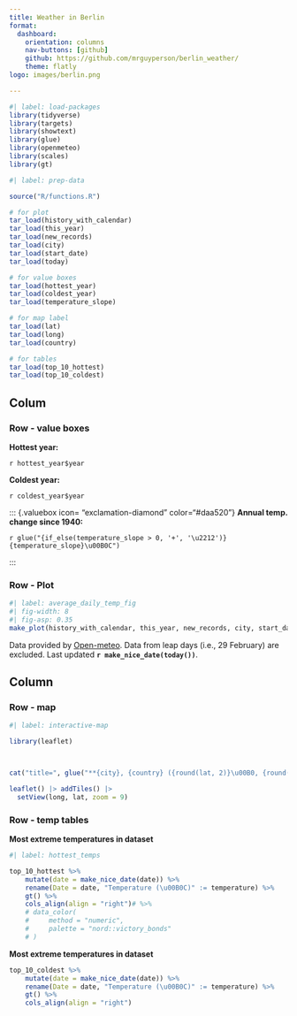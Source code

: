 ```yaml
---
title: Weather in Berlin
format: 
  dashboard:
    orientation: columns
    nav-buttons: [github]
    github: https://github.com/mrguyperson/berlin_weather/
    theme: flatly
logo: images/berlin.png

---
```


```r
#| label: load-packages
library(tidyverse)
library(targets)
library(showtext)
library(glue)
library(openmeteo)
library(scales)
library(gt)
```


```r
#| label: prep-data

source("R/functions.R")

# for plot
tar_load(history_with_calendar)
tar_load(this_year)
tar_load(new_records)
tar_load(city)
tar_load(start_date)
tar_load(today)

# for value boxes
tar_load(hottest_year)
tar_load(coldest_year)
tar_load(temperature_slope)

# for map label
tar_load(lat)
tar_load(long)
tar_load(country)

# for tables
tar_load(top_10_hottest)
tar_load(top_10_coldest)

```

## Colum {width="80%"}

### Row - value boxes {height="20%"}
::: {.valuebox icon="fire" color="#d7191c"}
**Hottest year:**

`r hottest_year$year`

:::

::: {.valuebox icon="thermometer-snow" color="#2c7bb6"}
**Coldest year:**

`r coldest_year$year`

:::

::: {.valuebox icon= "exclamation-diamond" color="#daa520"}
**Annual temp. change since 1940:**

`r glue("{if_else(temperature_slope > 0, '+', '\u2212')}{temperature_slope}\u00B0C")`

:::

### Row - Plot {height="80%"}

::: {.card title="**Daily temperatures in Berlin since 1 Jan, 1940**"}


```r
#| label: average_daily_temp_fig
#| fig-width: 8
#| fig-asp: 0.35
make_plot(history_with_calendar, this_year, new_records, city, start_date, today)
```
Data provided by [Open-meteo](https://open-meteo.com/).
Data from leap days (i.e., 29 February) are excluded.
Last updated **`r make_nice_date(today())`**.

:::

## Column

### Row - map
``` r
#| label: interactive-map

library(leaflet)



cat("title=", glue("**{city}, {country} ({round(lat, 2)}\u00B0, {round(long,2)}\u00B0)**"))

leaflet() |> addTiles() |> 
  setView(long, lat, zoom = 9)
```

### Row - temp tables {.tabset height="60%"}

::: {.card title="10 hottest"}
**Most extreme temperatures in dataset**
``` r
#| label: hottest_temps

top_10_hottest %>%
    mutate(date = make_nice_date(date)) %>%
    rename(Date = date, "Temperature (\u00B0C)" := temperature) %>%
    gt() %>%
    cols_align(align = "right")# %>%
    # data_color(
    #     method = "numeric",
    #     palette = "nord::victory_bonds"
    # )


```

:::

::: {.card title="10 coldest"}
**Most extreme temperatures in dataset**
```r

top_10_coldest %>%
    mutate(date = make_nice_date(date)) %>%
    rename(Date = date, "Temperature (\u00B0C)" := temperature) %>%
    gt() %>%
    cols_align(align = "right")

```

:::